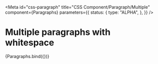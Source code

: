 <!-- @license CC0-1.0 -->


<Meta
  id="css-paragraph"
  title="CSS Component/Paragraph/Multiple"
  component={Paragraphs}
  parameters={{
    status: {
      type: "ALPHA",
    },
  }}
/>

# Multiple paragraphs with whitespace

<Canvas>
  <Story name="Multiple" args={{ items: [{ ...exampleArgs, lead: true }, exampleArgs, exampleArgs] }}>
    {Paragraphs.bind({})}
  </Story>
</Canvas>
